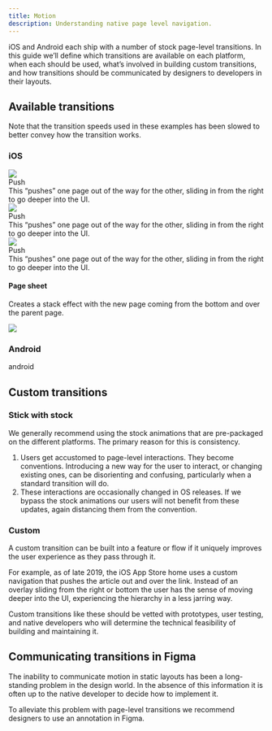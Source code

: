 ```yaml
---
title: Motion
description: Understanding native page level navigation.
---
```



<IosPush />

iOS and Android each ship with a number of stock page-level transitions. In this guide we’ll define which transitions are available on each platform, when each should be used, what’s involved in building custom transitions, and how transitions should be communicated by designers to developers in their layouts.

## Available transitions

Note that the transition speeds used in these examples has been slowed to better convey how the transition works.

### iOS

<div className="grid">
    <div className="col-4">
        <img src="./ios-push.gif" className="ba b-black-300 br2" />
        <div className="b mt2">Push</div>
        <Text size={2}>
            This “pushes” one page out of the way for the other, sliding in from the right to go
            deeper into the UI.
        </Text>
    </div>
    <div className="col-4">
        <img src="./ios-push.gif" className="ba b-black-300 br2" />
        <div className="b mt2">Push</div>
        <Text size={2}>
            This “pushes” one page out of the way for the other, sliding in from the right to go
            deeper into the UI.
        </Text>
    </div>
    <div className="col-4">
        <img src="./ios-push.gif" className="ba b-black-300 br2" />
        <div className="b mt2">Push</div>
        <Text size={2}>
            This “pushes” one page out of the way for the other, sliding in from the right to go
            deeper into the UI.
        </Text>
    </div>
</div>

#### Page sheet

Creates a stack effect with the new page coming from the bottom and over the parent page.

<img src="./ios-push.gif" class="ba b-black-300 br2" />

### Android

android

## Custom transitions

### Stick with stock

We generally recommend using the stock animations that are pre-packaged on the different platforms. The primary reason for this is consistency.

1. Users get accustomed to page-level interactions. They become conventions. Introducing a new way for the user to interact, or changing existing ones, can be disorienting and confusing, particularly when a standard transition will do.
2. These interactions are occasionally changed in OS releases. If we bypass the stock animations our users will not benefit from these updates, again distancing them from the convention.

### Custom

A custom transition can be built into a feature or flow if it uniquely improves the user experience as they pass through it.

For example, as of late 2019, the iOS App Store home uses a custom navigation that pushes the article out and over the link. Instead of an overlay sliding from the right or bottom the user has the sense of moving deeper into the UI, experiencing the hierarchy in a less jarring way.

Custom transitions like these should be vetted with prototypes, user testing, and native developers who will determine the technical feasibility of building and maintaining it.

## Communicating transitions in Figma

The inability to communicate motion in static layouts has been a long-standing problem in the design world. In the absence of this information it is often up to the native developer to decide how to implement it.

To alleviate this problem with page-level transitions we recommend designers to use an annotation in Figma.
